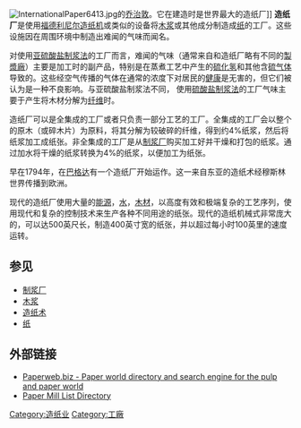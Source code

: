 {{unreferenced|time=2010-05-30}} 
[[File:InternationalPaper6413.jpg|thumb]]的[[乔治敦_(南卡罗来纳州)|乔治敦]]。它在建造时是世界最大的造纸厂]]
'''造纸厂'''是使用[[福德利尼尔造纸机|福德利尼尔造纸机]]或类似的设备将[[木浆|木浆]]或其他成分制造成[[纸|纸]]的工厂。这些设施因在周围环境中制造出难闻的气味而闻名。

对使用[[亚硫酸盐制浆法|亚硫酸盐制浆法]]的工厂而言，难闻的气味（通常来自和造纸厂略有不同的[[製漿廠|製漿廠]]）主要是加工时的副产品，特别是在蒸煮工艺中产生的[[硫化氢|硫化氢]]和其他含[[硫|硫]][[气体|气体]]导致的。这些经空气传播的气体在通常的浓度下对居民的[[健康|健康]]是无害的，但它们被认为是一种不良影响。与亚硫酸盐制浆法不同， 使用[[硫酸盐制浆法|硫酸盐制浆法]]的工厂气味主要于产生将木材分解为[[纤维|纤维]]时。

造纸厂可以是全集成的工厂或者只负责一部分工艺的工厂。全集成的工厂会以整个的原木（或碎木片）为原料，将其分解为较破碎的纤维，得到约4%纸浆，然后将纸浆加工成纸张。非全集成的工厂是从[[制浆厂|制浆厂]]购买加工好并干燥和打包的纸浆。通过加水将干燥的纸浆转换为4%的纸浆，以便加工为纸张。

早在1794年，在[[巴格达|巴格达]]有一个造纸厂开始运作。这一来自东亚的造纸术经穆斯林世界传播到欧洲。

现代的造纸厂使用大量的[[能源|能源]]，[[水|水]]，[[木材|木材]]，以高度有效和极端复杂的工艺序列，使用现代和复杂的控制技术来生产各种不同用途的纸张。现代的造纸机械式非常庞大的，可以达500英尺长，制造400英寸宽的纸张，并以超过每小时100英里的速度运转。

==参见==
*[[制浆厂|制浆厂]]
*[[木浆|木浆]]
*[[造纸术|造纸术]]
*[[纸|纸]]

==外部链接==
*[http://www.paperweb.biz/ Paperweb.biz - Paper world directory and search engine for the pulp and paper world]
*[https://web.archive.org/web/20060909164433/http://www.paperweb.biz/search_adv?catid:list=1066220680099 Paper Mill List Directory]

{{Paper}}

{{Authority control}}
[[Category:造纸业|Category:造纸业]]
[[Category:工廠|Category:工廠]]